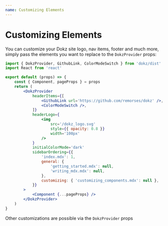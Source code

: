 ```yaml
---
name: Customizing Elements
---
```


# Customizing Elements

You can customize your Dokz site logo, nav items, footer and much more, simply pass the elements you want to replace to the `DokzProvider` props:

```jsx
import { DokzProvider, GithubLink, ColorModeSwitch } from 'dokz/dist'
import React from 'react'

export default (props) => {
    const { Component, pageProps } = props
    return (
        <DokzProvider
            headerItems={[
                <GithubLink url='https://github.com/remorses/dokz' />,
                <ColorModeSwitch />,
            ]}
            headerLogo={
                <img
                    src='/dokz_logo.svg'
                    style={{ opacity: 0.8 }}
                    width='100px'
                />
            }
            initialColorMode='dark'
            sidebarOrdering={{
                'index.mdx': 1,
                general: {
                    'getting_started.mdx': null,
                    'writing_mdx.mdx': null,
                },
                customizing: { 'customizing_components.mdx': null },
            }}
        >
            <Component {...pageProps} />
        </DokzProvider>
    )
}
```

Other customizations are possible via the `DokzProvider` props
